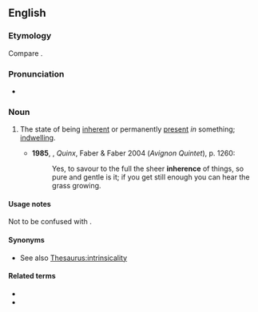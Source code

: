 ==English==
{{wikipedia}}

===Etymology===
Compare {{cog|fr|inhérence}}.

===Pronunciation===
* {{a|UK}} {{IPA|/ɪnˈhɪəɹəns/|lang=en}}

===Noun===
{{en-noun|-|s}}

# The state of being [[inherent]] or permanently [[present]] ''in'' something; [[indwelling]].
#: {{rfquotek|Jeremy Taylor}}
#* '''1985''', {{w|Lawrence Durrell}}, ''Quinx'', Faber & Faber 2004 (''Avignon Quintet''), p. 1260:
#*: Yes, to savour to the full the sheer '''inherence''' of things, so pure and gentle is it; if you get still enough you can hear the grass growing.

====Usage notes====
Not to be confused with {{m|en|inherency}}.

====Synonyms====
* See also [[Thesaurus:intrinsicality]]

====Related terms====
* {{l|en|inherency}}
* {{l|en|inherent}}